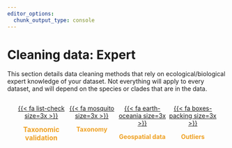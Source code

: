 ```yaml
---
editor_options: 
  chunk_output_type: console
---
```


# Cleaning data: Expert

This section details data cleaning methods that rely on ecological/biological expert knowledge of your dataset. Not everything will apply to every dataset, and will depend on the species or clades that are in the data.


::: {style="display: flex; flex-wrap: wrap; justify-content: space-between; margin-left: 20px; margin-right: 20px; margin-bottom: 20px; text-align: center"}

::: {style="width: 25%; justify-content: space-between"}
<div class="circle-button">
  [{{< fa list-check size=3x >}}](1_accessing/access_intro.html)
</div>
[**Taxonomic validation**]{style="color: #efa123; font-size: 15.5px; text-align: center;"}
:::

::: {style="width: 25%; text-align: center; justify-content: space-between"}
<div class="circle-button">
  [{{< fa mosquito size=3x >}}](2_exploring/initial-inspection.html)
</div>
[**Taxonomy**]{style="color: #efa123; text-align: center;"}
:::

::: {style="width: 25%; text-align: center; justify-content: space-between"}
<div class="circle-button">
  [{{< fa earth-oceania size=3x >}}](3_cleaning_general/1_intro.html)
</div>
[**Geospatial data**]{style="color: #efa123; text-align: center;"}
:::

::: {style="width: 25%; text-align: center; justify-content: space-between"}
<div class="circle-button">
  [{{< fa boxes-packing size=3x >}}](4_cleaning_expert/1_intro.html)
</div>
[**Outliers**]{style="color: #efa123; text-align: center;"}
:::

:::

